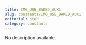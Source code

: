 ```yaml
---
title: IMG_USE_BAKED_AUX1
slug: constants/IMG_USE_BAKED_AUX1
editorial: stub
category: constants
---
```


<LSLConstant
	name="IMG_USE_BAKED_AUX1"
	type="string"
	value="9742065b-19b5-297c-858a-29711d539043"
/>

No description available.
